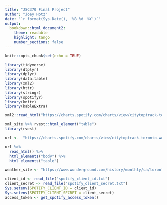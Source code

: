 ```yaml
---
title: "JSC370 Final Project"
author: "Joey Hotz"
date: "`r format(Sys.Date(), '%B %d, %Y')`"
output: 
  bookdown::html_document2:
    theme: readable
    highlight: tango
    number_sections: false
---
```


```r
knitr::opts_chunk$set(echo = TRUE)
```

```r
library(tidyverse)
library(dtplyr)
library(dplyr)
library(data.table)
library(xml2)
library(httr)
library(stringr)
library(spotifyr)
library(knitr)
library(kableExtra)
```

```r
xml2::read_html("https://charts.spotify.com/charts/view/citytoptrack-toronto-weekly/2022-03-24")

xml_site %>% rvest::html_element("table")
library(rvest)

url <-  "https://charts.spotify.com/charts/view/citytoptrack-toronto-weekly/2022-03-24"

url %>% 
  read_html() %>%
  html_elements("body") %>%
  html_elements("table")
```
```r
weather_site <- "https://www.wunderground.com/history/monthly/ca/toronto/CYTZ/date/2022-1"
```

```r
client_id <- read_file("spotify_client_id.txt")
client_secret <- read_file("spotify_client_secret.txt")
Sys.setenv(SPOTIFY_CLIENT_ID = client_id)
Sys.setenv(SPOTIFY_CLIENT_SECRET = client_secret)
access_token <- get_spotify_access_token()
```